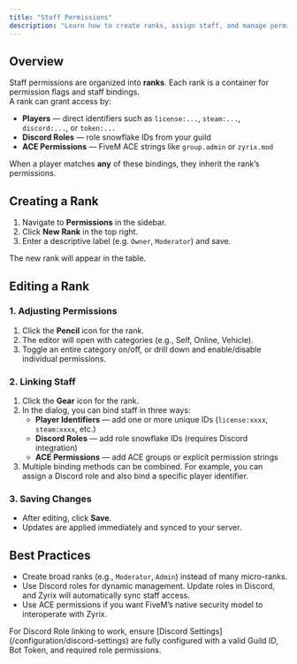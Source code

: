 ```yaml
---
title: "Staff Permissions"
description: "Learn how to create ranks, assign staff, and manage permission flags through player identifiers, Discord roles, and ACE permissions."
---
```


## Overview
Staff permissions are organized into **ranks**. Each rank is a container for permission flags and staff bindings.  
A rank can grant access by:

- **Players** — direct identifiers such as `license:...`, `steam:...`, `discord:...`, or `token:...`
- **Discord Roles** — role snowflake IDs from your guild
- **ACE Permissions** — FiveM ACE strings like `group.admin` or `zyrix.mod`

When a player matches **any** of these bindings, they inherit the rank’s permissions.

## Creating a Rank
1. Navigate to **Permissions** in the sidebar.  
2. Click **New Rank** in the top right.  
3. Enter a descriptive label (e.g. `Owner`, `Moderator`) and save.  

The new rank will appear in the table.

## Editing a Rank
### 1. Adjusting Permissions
1. Click the **Pencil** icon for the rank.  
2. The editor will open with categories (e.g., Self, Online, Vehicle).  
3. Toggle an entire category on/off, or drill down and enable/disable individual permissions.

### 2. Linking Staff
1. Click the **Gear** icon for the rank.  
2. In the dialog, you can bind staff in three ways:
   - **Player Identifiers** — add one or more unique IDs (`license:xxxx`, `steam:xxxx`, etc.)  
   - **Discord Roles** — add role snowflake IDs (requires Discord integration)  
   - **ACE Permissions** — add ACE groups or explicit permission strings  
3. Multiple binding methods can be combined. For example, you can assign a Discord role and also bind a specific player identifier.

### 3. Saving Changes
- After editing, click **Save**.  
- Updates are applied immediately and synced to your server.

## Best Practices
- Create broad ranks (e.g., `Moderator`, `Admin`) instead of many micro-ranks.  
- Use Discord roles for dynamic management. Update roles in Discord, and Zyrix will automatically sync staff access.  
- Use ACE permissions if you want FiveM’s native security model to interoperate with Zyrix.  

<Warning>
For Discord Role linking to work, ensure [Discord Settings](/configuration/discord-settings) are fully configured with a valid Guild ID, Bot Token, and required role permissions.
</Warning>
